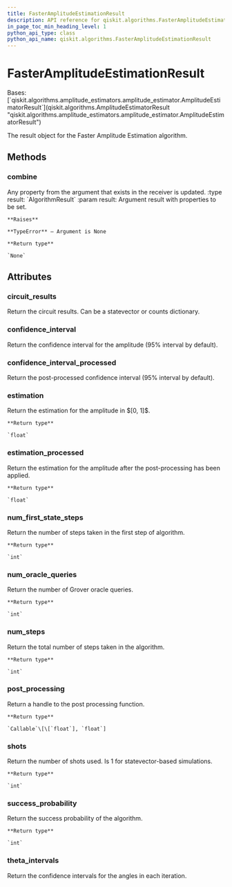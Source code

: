 ```yaml
---
title: FasterAmplitudeEstimationResult
description: API reference for qiskit.algorithms.FasterAmplitudeEstimationResult
in_page_toc_min_heading_level: 1
python_api_type: class
python_api_name: qiskit.algorithms.FasterAmplitudeEstimationResult
---
```


# FasterAmplitudeEstimationResult

<Class id="qiskit.algorithms.FasterAmplitudeEstimationResult" isDedicatedPage={true} github="https://github.com/qiskit/qiskit/tree/stable/0.23/qiskit/algorithms/amplitude_estimators/fae.py" signature="FasterAmplitudeEstimationResult" modifiers="class">
  Bases: [`qiskit.algorithms.amplitude_estimators.amplitude_estimator.AmplitudeEstimatorResult`](qiskit.algorithms.AmplitudeEstimatorResult "qiskit.algorithms.amplitude_estimators.amplitude_estimator.AmplitudeEstimatorResult")

  The result object for the Faster Amplitude Estimation algorithm.

  ## Methods

  ### combine

  <Function id="qiskit.algorithms.FasterAmplitudeEstimationResult.combine" signature="FasterAmplitudeEstimationResult.combine(result)">
    Any property from the argument that exists in the receiver is updated. :type result: `AlgorithmResult` :param result: Argument result with properties to be set.

    **Raises**

    **TypeError** – Argument is None

    **Return type**

    `None`
  </Function>

  ## Attributes

  ### circuit\_results

  <Attribute id="qiskit.algorithms.FasterAmplitudeEstimationResult.circuit_results">
    Return the circuit results. Can be a statevector or counts dictionary.
  </Attribute>

  ### confidence\_interval

  <Attribute id="qiskit.algorithms.FasterAmplitudeEstimationResult.confidence_interval">
    Return the confidence interval for the amplitude (95% interval by default).
  </Attribute>

  ### confidence\_interval\_processed

  <Attribute id="qiskit.algorithms.FasterAmplitudeEstimationResult.confidence_interval_processed">
    Return the post-processed confidence interval (95% interval by default).
  </Attribute>

  ### estimation

  <Attribute id="qiskit.algorithms.FasterAmplitudeEstimationResult.estimation">
    Return the estimation for the amplitude in $[0, 1]$.

    **Return type**

    `float`
  </Attribute>

  ### estimation\_processed

  <Attribute id="qiskit.algorithms.FasterAmplitudeEstimationResult.estimation_processed">
    Return the estimation for the amplitude after the post-processing has been applied.

    **Return type**

    `float`
  </Attribute>

  ### num\_first\_state\_steps

  <Attribute id="qiskit.algorithms.FasterAmplitudeEstimationResult.num_first_state_steps">
    Return the number of steps taken in the first step of algorithm.

    **Return type**

    `int`
  </Attribute>

  ### num\_oracle\_queries

  <Attribute id="qiskit.algorithms.FasterAmplitudeEstimationResult.num_oracle_queries">
    Return the number of Grover oracle queries.

    **Return type**

    `int`
  </Attribute>

  ### num\_steps

  <Attribute id="qiskit.algorithms.FasterAmplitudeEstimationResult.num_steps">
    Return the total number of steps taken in the algorithm.

    **Return type**

    `int`
  </Attribute>

  ### post\_processing

  <Attribute id="qiskit.algorithms.FasterAmplitudeEstimationResult.post_processing">
    Return a handle to the post processing function.

    **Return type**

    `Callable`\[\[`float`], `float`]
  </Attribute>

  ### shots

  <Attribute id="qiskit.algorithms.FasterAmplitudeEstimationResult.shots">
    Return the number of shots used. Is 1 for statevector-based simulations.

    **Return type**

    `int`
  </Attribute>

  ### success\_probability

  <Attribute id="qiskit.algorithms.FasterAmplitudeEstimationResult.success_probability">
    Return the success probability of the algorithm.

    **Return type**

    `int`
  </Attribute>

  ### theta\_intervals

  <Attribute id="qiskit.algorithms.FasterAmplitudeEstimationResult.theta_intervals">
    Return the confidence intervals for the angles in each iteration.
  </Attribute>
</Class>

